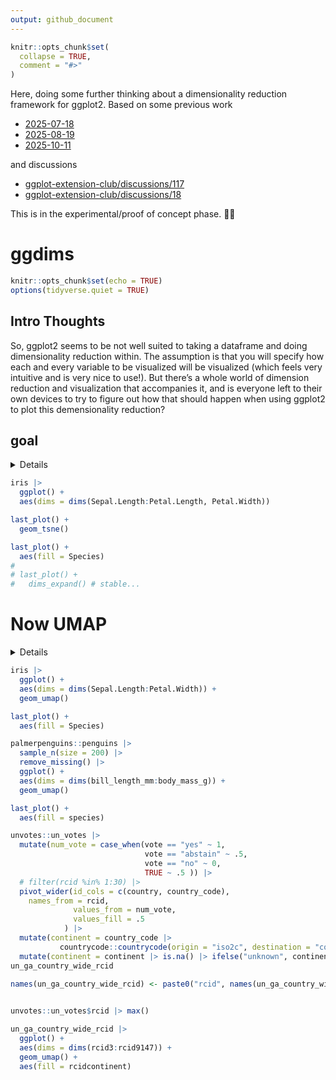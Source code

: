 ```yaml
---
output: github_document
---
```


<!-- README.md is generated from README.Rmd. Please edit that file -->

```r
knitr::opts_chunk$set(
  collapse = TRUE,
  comment = "#>"
)
```

Here, doing some further thinking about a dimensionality reduction framework for ggplot2. Based on some previous work 

- [2025-07-18](https://evamaerey.github.io/mytidytuesday/2025-07-18-seurat_tsne_plot/seurat_tsne_plot.html)
- [2025-08-19](https://evamaerey.github.io/mytidytuesday/2025-08-19-umap/umap.html)
- [2025-10-11](https://evamaerey.github.io/mytidytuesday/2025-10-11-ggdims/ggdims.html) 

and discussions 

- [ggplot-extension-club/discussions/117](https://github.com/ggplot2-extenders/ggplot-extension-club/discussions/117#discussioncomment-14565426)
- [ggplot-extension-club/discussions/18](https://github.com/ggplot2-extenders/ggplot-extension-club/discussions/18#discussioncomment-13850709)


This is in the experimental/proof of concept phase. 🤔🚧

# ggdims

<!-- badges: start -->
<!-- badges: end -->

```r
knitr::opts_chunk$set(echo = TRUE)
options(tidyverse.quiet = TRUE)
```




## Intro Thoughts

So, ggplot2 seems to be not well suited to taking a dataframe and doing dimensionality reduction within.  The assumption is that you will specify how each and every variable to be visualized will be visualized (which feels very intuitive and is very nice to use!).  But there's a whole world of dimension reduction and visualization that accompanies it, and is everyone left to their own devices to try to figure out how that should happen when using ggplot2 to plot this demensionality reduction?

## goal

<details> 
 
### so we can certainly use aes to refer to some variables.

```r
library(tidyverse)

dims <- function(...){}

iris |> 
  ggplot() + 
  aes(dims = dims(Sepal.Length:Sepal.Width, Petal.Width))

last_plot()$mapping
```


### but we need these expanded out

Our syntax will actually use mvars, specifying each variable individually and vars_unpack within our computation.

```r
iris |> 
  ggplot() + 
  aes(dims = 
        mvars(Sepal.Length, Sepal.Width, 
                Petal.Length, Petal.Width),
      fill = Species) +
  geom_tsne0()

```


```r
mvars <- function(...) {
  
  varnames <- as.character(ensyms(...))
  vars <- list(...)
  listvec <- asplit(do.call(cbind, vars), 1)
  structure(listvec, varnames = varnames)

  }

vars_unpack <- function(x) {
  pca_vars <- x
  df <- do.call(rbind, pca_vars)
  colnames(df) <- attr(pca_vars, "varnames")
  as.data.frame(df)
  
}
```


### so let's use some ggplot_add to try to expand, and have these vars listed out individually

```r
iris |> 
  ggplot() + 
  aes(dims = dims(Sepal.Length:Petal.Length, Petal.Width))

p <- last_plot()

p$mapping$dims[[2]]  # the unexpanded expression

p$mapping$dims |> 
  as.character() |> 
  _[2] |> 
  stringr::str_extract("\\(.+") |> 
  stringr::str_remove_all("\\(|\\)") -> 
selected_var_names_expr

selected_var_names <- 
  selected_var_names_expr |> 
  str_split(", ") |> 
  _[[1]]
  
var_names <- c()

for(i in 1:length(selected_var_names)){

  new_var_names <- select(last_plot()$data, !!!list(rlang::parse_expr(selected_var_names[i]))) |> names()
  
var_names <- c(var_names, new_var_names)
  
}

expanded_vars <- var_names |> paste(collapse = ", ") 

new_dim_expr <- paste("mvars(", expanded_vars, ")")

p$mapping$dims[[2]] <- rlang::parse_expr(new_dim_expr)

p$mapping$dims[[2]]


```


```r
#' @export
dims_expand <- function() {

  structure(
    list(
      # data_spec = data,
         # vars_spec = rlang::enquo(vars)
         ), 
    class = "dims_expand"
    )

}

#' @import ggplot2
#' @importFrom ggplot2 ggplot_add
#' @export
ggplot_add.dims_expand <- function(object, plot, object_name) {
  
plot$mapping$dims |> 
  as.character() |> 
  _[2] |> 
  stringr::str_extract("\\(.+") |> 
  stringr::str_remove_all("\\(|\\)") -> 
selected_var_names_expr

selected_var_names <- 
  selected_var_names_expr |> 
  str_split(", ") |> 
  _[[1]]
  
var_names <- c()

for(i in 1:length(selected_var_names)){

  new_var_names <- select(plot$data, !!!list(rlang::parse_expr(selected_var_names[i]))) |> names()
  
var_names <- c(var_names, new_var_names)
  
}

expanded_vars <- var_names |> paste(collapse = ", ") 

new_dim_expr <- paste("mvars(", expanded_vars, ")")

plot$mapping$dims[[2]] <- rlang::parse_expr(new_dim_expr)

plot

}



iris |> 
  ggplot() + 
  aes(dims = dims(Sepal.Length:Petal.Length, Petal.Width)) + 
  dims_expand()

last_plot()$mapping

```


```r
# compute_tsne0 allows individually listed variables that are all of the same type
compute_tsne0 <- function(data, scales, perplexity = 20){
  
  set.seed(1345)
  
# identify duplicates just based on tsne data
data |>
  select(dims) |>
  mutate(vars_unpack(dims)) |>
  select(-dims) ->
data_unpacked ; data_unpacked

names_predictors <- names(data_unpacked); names_predictors

data_unpacked |>
   duplicated() ->
dups ; dups
# #
# # #
data_unpacked |>
    bind_cols(data) |>
     _[!dups,] |> 
  remove_missing() ->
clean_data ; clean_data
# # # 
clean_data |>
  _[names_predictors] |>
  as.matrix() |>
  Rtsne::Rtsne(perplexity = perplexity) |>
  _$Y |>
  as_tibble() |>
 rename(x = V1, y = V2) |>
 bind_cols(clean_data)
#   

}


iris |> 
  mutate(dims = mvars(Sepal.Length, Sepal.Width, 
                Petal.Length, Petal.Width)) |>
  select(dims) |>
  compute_tsne0()
  

StatTsne0 <- ggproto("StatTsne0", Stat, 
                     compute_panel = compute_tsne0)

GeomPointFill <- ggproto("GeomPointFill", 
                         GeomPoint,
                         default_aes = 
                           modifyList(GeomPoint$default_aes, 
                                      aes(shape = 21, 
                                          color = from_theme(paper),
                                          size = from_theme(pointsize * 2.5),
                                          alpha = .7,
                                          fill = from_theme(ink))))

geom_tsne0 <- make_constructor(GeomPointFill, stat = StatTsne0, perplexity = 30)

iris |> 
  ggplot() + 
  aes(dims = 
        mvars(Sepal.Length, Sepal.Width, 
                Petal.Length, Petal.Width),
      fill = Species) +
  geom_tsne0()


p$mapping$dims
p + 
  geom_tsne0() + 
  aes(fill = Species)
```



```r
geom_tsne <- function(...){
  list(
    dims_expand(),
    geom_tsne0(...)
  )
}
```

</details> 


```r
iris |> 
  ggplot() + 
  aes(dims = dims(Sepal.Length:Petal.Length, Petal.Width)) 

last_plot() +
  geom_tsne()

last_plot() + 
  aes(fill = Species)
# 
# last_plot() + 
#   dims_expand() # stable...
```

# Now UMAP

<details>

```r
compute_umap <- function(data, scales, n_components = 2, random_state = 15){
  
set.seed(1345)
  
# identify duplicates just based on tsne data
data |>
  select(dims) |>
  mutate(vars_unpack(dims)) |>
  select(-dims) ->
data_unpacked ; data_unpacked

names_predictors <- names(data_unpacked); names_predictors

data_unpacked |>
    bind_cols(data) |>
  remove_missing() ->
clean_data ; clean_data

# # # 
clean_data |>
  _[names_predictors] |>
  umap::umap(n_components = n_components, random_state = random_state)  |>
  _$layout |>
  as_tibble() |>
 rename(x = V1, y = V2) |>
 bind_cols(clean_data)
#   

}

iris |> 
  mutate(dims = 
        mvars(Sepal.Length, Sepal.Width, 
                Petal.Length, Petal.Width)) |>
  select(color = Species, dims) |>
  compute_umap()

StatUmap <- ggproto("StatUmap", Stat, 
                     compute_panel = compute_umap)

geom_umap0 <- make_constructor(GeomPointFill, stat = StatUmap, random_state = 15, n_components = 4)

geom_umap <- function(...){
  
  list(dims_expand(), 
       geom_umap0())
  
}
```

</details>


```r
iris |> 
  ggplot() + 
  aes(dims = dims(Sepal.Length:Petal.Width)) + 
  geom_umap()

last_plot() + 
  aes(fill = Species)
```


```r
palmerpenguins::penguins |> 
  sample_n(size = 200) |>
  remove_missing() |> 
  ggplot() + 
  aes(dims = dims(bill_length_mm:body_mass_g)) + 
  geom_umap() 

last_plot() + 
  aes(fill = species)
```



```r
unvotes::un_votes |> 
  mutate(num_vote = case_when(vote == "yes" ~ 1,
                              vote == "abstain" ~ .5,
                              vote == "no" ~ 0,
                              TRUE ~ .5 )) |>
  # filter(rcid %in% 1:30) |>
  pivot_wider(id_cols = c(country, country_code),
    names_from = rcid, 
              values_from = num_vote,
              values_fill = .5
            ) |>
  mutate(continent = country_code |> 
           countrycode::countrycode(origin = "iso2c", destination = "continent")) |>
  mutate(continent = continent |> is.na() |> ifelse("unknown", continent)) ->
un_ga_country_wide_rcid

names(un_ga_country_wide_rcid) <- paste0("rcid", names(un_ga_country_wide_rcid))
  

unvotes::un_votes$rcid |> max()

un_ga_country_wide_rcid |>
  ggplot() + 
  aes(dims = dims(rcid3:rcid9147)) + 
  geom_umap() +
  aes(fill = rcidcontinent)


```

